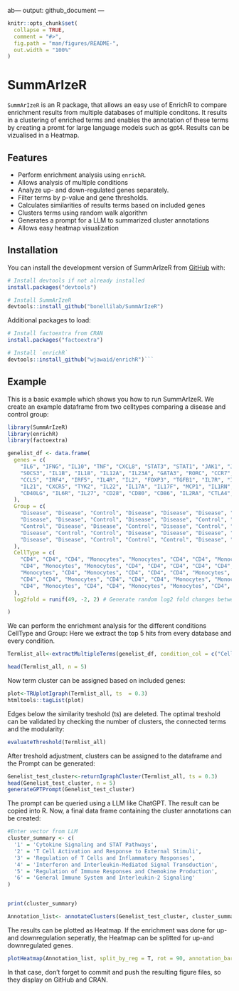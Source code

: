ab---
output: github_document
---

<!-- README.md is generated from README.Rmd. Please edit that file -->

```r
knitr::opts_chunk$set(
  collapse = TRUE,
  comment = "#>",
  fig.path = "man/figures/README-",
  out.width = "100%"
)
```

# SummArIzeR

<!-- badges: start -->
<!-- badges: end -->

`SummArIzeR` is an R package, that allows an easy use of EnrichR to compare enrichment results from multiple databases of multiple conditons. It results in a clustering of enriched terms and enables the annotation of these terms by creating a promt for large language models such as gpt4. Results can be vizualised in a Heatmap.



## Features

- Perform enrichment analysis using `enrichR`.
- Allows analysis of multiple conditions
- Analyze up- and down-regulated genes separately.
- Filter terms by p-value and gene thresholds.
- Calculates similarities of results terms based on included genes
- Clusters terms using random walk algorithm 
- Generates a prompt for a LLM to summarized cluster annotations
- Allows easy heatmap visualization

## Installation

You can install the development version of SummArIzeR from [GitHub](https://github.com/) with:

``` r
# Install devtools if not already installed
install.packages("devtools")

# Install SummArIzeR
devtools::install_github("bonellilab/SummArIzeR")
```
Additional packages to load: 

``` r
# Install factoextra from CRAN
install.packages("factoextra")

# Install `enrichR`
devtools::install_github("wjawaid/enrichR")```
```

## Example

This is a basic example which shows you how to run SummArIzeR.
We create an example dataframe from two celltypes comparing a disease and control group:

```r
library(SummArIzeR)
library(enrichR)
library(factoextra)

genelist_df <- data.frame(
  genes = c(
    "IL6", "IFNG", "IL10", "TNF", "CXCL8", "STAT3", "STAT1", "JAK1", "JAK2", "SOCS1", 
    "SOCS3", "IL1B", "IL18", "IL12A", "IL23A", "GATA3", "RORC", "CCR7", "CXCR3", "CCL2",
    "CCL5", "IRF4", "IRF5", "IL4R", "IL2", "FOXP3", "TGFB1", "IL7R", "IL15", "NFKB1", 
    "IL21", "CXCR5", "TYK2", "IL22", "IL17A", "IL17F", "MCP1", "IL1RN", "CXCL10", "CXCL11", 
    "CD40LG", "IL6R", "IL27", "CD28", "CD80", "CD86", "IL2RA", "CTLA4", "PDCD1"
  ),
  Group = c(
    "Disease", "Disease", "Control", "Disease", "Disease", "Disease", "Control", "Control", "Disease", "Control", 
    "Disease", "Disease", "Control", "Disease", "Disease", "Control", "Disease", "Control", "Disease", "Disease", 
    "Control", "Disease", "Disease", "Control", "Disease", "Control", "Control", "Control", "Disease", "Disease", 
    "Disease", "Control", "Control", "Disease", "Disease", "Disease", "Disease", "Control", "Disease", "Disease", 
    "Disease", "Disease", "Control", "Control", "Control", "Disease", "Control", "Control", "Control"
  ),
  CellType = c(
    "CD4", "CD4", "CD4", "Monocytes", "Monocytes", "CD4", "CD4", "Monocytes", "CD4", "Monocytes", 
    "CD4", "Monocytes", "Monocytes", "CD4", "CD4", "CD4", "CD4", "CD4", "CD4", "Monocytes", 
    "Monocytes", "CD4", "Monocytes", "CD4", "CD4", "CD4", "Monocytes", "CD4", "Monocytes", "Monocytes", 
    "CD4", "CD4", "Monocytes", "CD4", "CD4", "CD4", "Monocytes", "Monocytes", "CD4", "CD4", 
    "CD4", "Monocytes", "CD4", "CD4", "Monocytes", "Monocytes", "CD4", "CD4", "CD4"
  ),
  log2fold = runif(49, -2, 2) # Generate random log2 fold changes between -2 and 2

)
```
We can perform the enrichment analysis for the different conditions CellType and Group:
Here we extract the top 5 hits from every database and every condition.

```r
Termlist_all<-extractMultipleTerms(genelist_df, condition_col = c("CellType", "Group"), categories = c("GO_Biological_Process_2023","Reactome_2022", "BioPlanet_2019"), pval_threshold = 0.05, n = 5, split_by_reg = T)

```
```r
head(Termlist_all, n = 5)

```
Now term cluster can be assigned based on included genes: 

```r
plot<-TRUplotIgraph(Termlist_all, ts  = 0.3)
htmltools::tagList(plot)


```
Edges below the similarity treshold (ts) are deleted. 
The optimal treshold can be validated by checking the number of clusters, the connected terms and the modularity:
```r

evaluateThreshold(Termlist_all)
```
After treshold adjustment, clusters can be assigned to the dataframe and the Prompt can be generated:

```r
Genelist_test_cluster<-returnIgraphCluster(Termlist_all, ts = 0.3)
head(Genelist_test_cluster, n = 5)
generateGPTPrompt(Genelist_test_cluster)
```
The prompt can be queried using a LLM like ChatGPT. The result can be copied into R. 
Now, a final data frame containing the cluster annotations can be created: 

```r
#Enter vector from LLM 
cluster_summary <- c(
  '1' = 'Cytokine Signaling and STAT Pathways',
  '2' = 'T Cell Activation and Response to External Stimuli',
  '3' = 'Regulation of T Cells and Inflammatory Responses',
  '4' = 'Interferon and Interleukin-Mediated Signal Transduction',
  '5' = 'Regulation of Immune Responses and Chemokine Production',
  '6' = 'General Immune System and Interleukin-2 Signaling'
)


print(cluster_summary)

Annotation_list<- annotateClusters(Genelist_test_cluster, cluster_summary)
```
The results can be plotted as Heatmap. If the enrichment was done for up-and downregulation seperatly, the Heatmap can be splitted for up-and downregulated genes.

```r

plotHeatmap(Annotation_list, split_by_reg = T, rot = 90, annotation_bar = F, column_names_centered = F)

```

In that case, don't forget to commit and push the resulting figure files, so they display on GitHub and CRAN.

